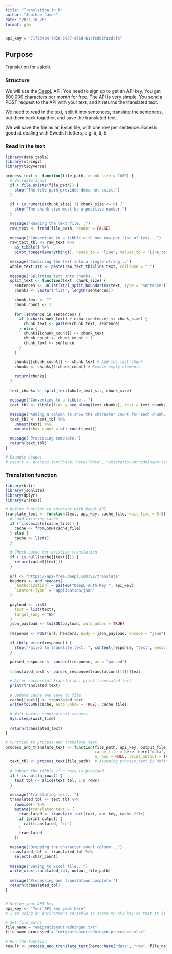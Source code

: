 ```yaml
---
title: "Translation in R"
author: "Jonthan Jayes"
date: "2023-10-26"
format: gfm
---
```


```r
api_key = "71f834b4-7d20-c9c7-456d-61cfcdb8facd:fx"
```

## Purpose

Translation for Jakob.

### Structure

We will use the [DeepL](https://www.deepl.com/docs-api) API. You need to sign up to get an API key. You get 500,000 characters per month for free. The API is very simple. You send a POST request to the API with your text, and it returns the translated text.

We need to read in the text, split it into sentences, translate the sentences, put them back together, and save the translated text.

We will save the file as an Excel file, with one row per sentence. Excel is good at dealing with Swedish letters, e.g. å, ä, ö.

### Read in the text

```r
library(data.table)
library(stringi)
library(tidyverse)

process_text <- function(file_path, chunk_size = 1000) {
  # Validate input
  if (!file.exists(file_path)) {
    stop("The file path provided does not exist.")
  }
  
  if (!is.numeric(chunk_size) || chunk_size <= 0) {
    stop("The chunk size must be a positive number.")
  }
  
  message("Reading the text file...")
  raw_text <- fread(file_path, header = FALSE)
  
  message("Converting to a tibble with one row per line of text...")
  raw_text_tbl <- raw_text %>% 
    as_tibble() %>%
    pivot_longer(everything(), names_to = "line", values_to = "line_text")
  
  message("Combining the text into a single string...")
  whole_text_str <- paste(raw_text_tbl$line_text, collapse = " ")
  
  message("Splitting text into chunks...")
  split_text <- function(text, chunk_size) {
    sentences <- unlist(stri_split_boundaries(text, type = "sentence"))
    chunks <- vector("list", length(sentences))
  
    chunk_text <- ""
    chunk_count <- 1
    
    for (sentence in sentences) {
      if (nchar(chunk_text) + nchar(sentence) <= chunk_size) {
        chunk_text <- paste0(chunk_text, sentence)
      } else {
        chunks[[chunk_count]] <- chunk_text
        chunk_count <- chunk_count + 1
        chunk_text <- sentence
      }
    }
    
    chunks[[chunk_count]] <- chunk_text # Add the last chunk
    chunks <- chunks[1:chunk_count] # Remove empty elements
    
    return(chunks)
  }
  
  text_chunks <- split_text(whole_text_str, chunk_size)
  
  message("Converting to a tibble...")
  text_tbl <- tibble(line = seq_along(text_chunks), text = text_chunks)
  
  message("Adding a column to show the character count for each chunk...")
  text_tbl <- text_tbl %>%
    unnest(text) %>%
    mutate(char_count = str_count(text))
  
  message("Processing complete.")
  return(text_tbl)
}

# Example Usage:
# result <- process_text(here::here("data", "emigrationsutredningen.txt"))

```



### Translation function

```r
library(httr)
library(jsonlite)
library(dplyr)
library(writexl)

# Define function to interact with DeepL API
translate_text <- function(text, api_key, cache_file, wait_time = 0.5) {
  # Load existing cache
  if (file.exists(cache_file)) {
    cache <- fromJSON(cache_file)
  } else {
    cache <- list()
  }
  
  # Check cache for existing translation
  if (!is.null(cache[[text]])) {
    return(cache[[text]])
  }
  
  url <- "https://api-free.deepl.com/v2/translate"
  headers <- add_headers(
    `Authorization` = paste0("DeepL-Auth-Key ", api_key),
    `Content-Type` = "application/json"
  )
  
  payload <- list(
    text = list(text),
    target_lang = "EN"
  )
  json_payload <- toJSON(payload, auto_unbox = TRUE)
  
  response <- POST(url, headers, body = json_payload, encode = "json")
  
  if (http_error(response)) {
    stop("Failed to translate text: ", content(response, "text", encoding = "UTF-8"))
  }
  
  parsed_response <- content(response, as = "parsed")
  
  translated_text <- parsed_response$translations[[1]]$text

  # After successful translation, print translated text
  print(translated_text)
  
  # Update cache and save to file
  cache[[text]] <- translated_text
  write(toJSON(cache, auto_unbox = TRUE), cache_file)

  # Wait before sending next request
  Sys.sleep(wait_time)
  
  return(translated_text)
}

# Function to process and translate text
process_and_translate_text <- function(file_path, api_key, output_file_path, 
                                       cache_file = here::here("data", "cache", "translation_cache.json"), 
                                       n_rows = NULL, print_output = TRUE) {
  text_tbl <- process_text(file_path)  # Assuming process_text is defined as before
  
  # Subset the tibble if n_rows is provided
  if (!is.null(n_rows)) {
    text_tbl <- slice(text_tbl, 1:n_rows)
  }
  
  message("Translating text...")
  translated_tbl <- text_tbl %>%
    rowwise() %>%
    mutate(translated_text = {
      translated <- translate_text(text, api_key, cache_file)
      if (print_output) {
        cat(translated, "\n")
      }
      translated
    })

  message("Dropping the character count column...")
  translated_tbl <- translated_tbl %>%
    select(-char_count)
  
  message("Saving to Excel file...")
  write_xlsx(translated_tbl, output_file_path)
  
  message("Processing and translation complete.")
  return(translated_tbl)
}


# Define your API key
api_key <- "Your API key goes here"
# I am using an environment variable to store my API key so that it is not pushed to GitHub.

# Set file paths
file_name = "emigrationsutredningen.txt"
file_name_processed = "emigrationsutredningen_processed.xlsx"

# Run the function
result <- process_and_translate_text(here::here("data", "raw", file_name), api_key, here::here("data", "processed", file_name_processed), n_rows = 15)


```
